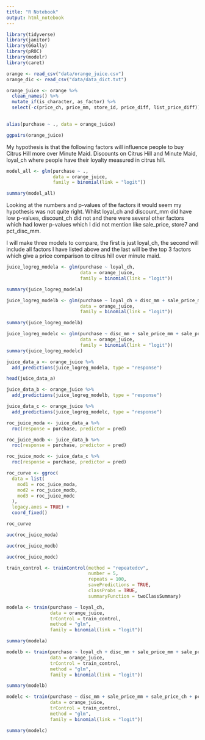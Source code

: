 ```yaml
---
title: "R Notebook"
output: html_notebook
---
```


```r
library(tidyverse)
library(janitor)
library(GGally)
library(pROC)
library(modelr)
library(caret)
```

```r
orange <- read_csv("data/orange_juice.csv")
orange_dic <- read_csv("data/data_dict.txt")
```

```r
orange_juice <- orange %>% 
  clean_names() %>% 
  mutate_if(is_character, as_factor) %>% 
  select(-c(price_ch, price_mm, store_id, price_diff, list_price_diff))
  
```

```r
alias(purchase ~ ., data = orange_juice)
```


```r
ggpairs(orange_juice)
```

My hypothesis is that the following factors will influence people to buy Citrus Hill more over Minute Maid. Discounts on Citrus Hill and Minute Maid, loyal_ch where people have their loyalty measured in citrus hill. 

```r
model_all <- glm(purchase ~ .,
                 data = orange_juice,
                 family = binomial(link = "logit"))

summary(model_all)
```
Looking at the numbers and p-values of the factors it would seem my hypothesis was not quite right. Whilst loyal_ch and discount_mm did have low p-values, discount_ch did not and there were several other factors which had lower p-values which I did not mention like sale_price, store7 and pct_disc_mm. 

I will make three models to compare, the first is just loyal_ch, the second will include all factors I have listed above and the last will be the top 3 factors which give a price comparison to citrus hill over minute maid. 

```r
juice_logreg_modela <- glm(purchase ~ loyal_ch,
                           data = orange_juice,
                           family = binomial(link = "logit"))

summary(juice_logreg_modela)
```

```r
juice_logreg_modelb <- glm(purchase ~ loyal_ch + disc_mm + sale_price_mm + sale_price_ch + store7 + pct_disc_mm,
                           data = orange_juice,
                           family = binomial(link = "logit"))

summary(juice_logreg_modelb)
```

```r
juice_logreg_modelc <- glm(purchase ~ disc_mm + sale_price_mm + sale_price_ch + pct_disc_mm,
                           data = orange_juice,
                           family = binomial(link = "logit"))
summary(juice_logreg_modelc)
```


```r
juice_data_a <- orange_juice %>% 
  add_predictions(juice_logreg_modela, type = "response")

head(juice_data_a)
```

```r
juice_data_b <- orange_juice %>% 
  add_predictions(juice_logreg_modelb, type = "response")
```

```r
juice_data_c <- orange_juice %>% 
  add_predictions(juice_logreg_modelc, type = "response")
```

```r
roc_juice_moda <- juice_data_a %>% 
  roc(response = purchase, predictor = pred)

roc_juice_modb <- juice_data_b %>% 
  roc(response = purchase, predictor = pred)

roc_juice_modc <- juice_data_c %>% 
  roc(response = purchase, predictor = pred)
```

```r
roc_curve <- ggroc(
  data = list(
    mod1 = roc_juice_moda, 
    mod2 = roc_juice_modb,
    mod3 = roc_juice_modc
  ), 
  legacy.axes = TRUE) +
  coord_fixed()

roc_curve
```

```r
auc(roc_juice_moda)
```

```r
auc(roc_juice_modb)
```

```r
auc(roc_juice_modc)
```

```r
train_control <- trainControl(method = "repeatedcv",
                              number = 5,
                              repeats = 100,
                              savePredictions = TRUE,
                              classProbs = TRUE,
                              summaryFunction = twoClassSummary)
```

```r
modela <- train(purchase ~ loyal_ch,
                data = orange_juice,
                trControl = train_control,
                method = "glm",
                family = binomial(link = "logit"))

summary(modela)
```

```r
modelb <- train(purchase ~ loyal_ch + disc_mm + sale_price_mm + sale_price_ch + store7 + pct_disc_mm,
                data = orange_juice,
                trControl = train_control,
                method = "glm",
                family = binomial(link = "logit"))

summary(modelb)
```

```r
modelc <- train(purchase ~ disc_mm + sale_price_mm + sale_price_ch + pct_disc_mm,
                data = orange_juice,
                trControl = train_control,
                method = "glm",
                family = binomial(link = "logit"))

summary(modelc)
```

